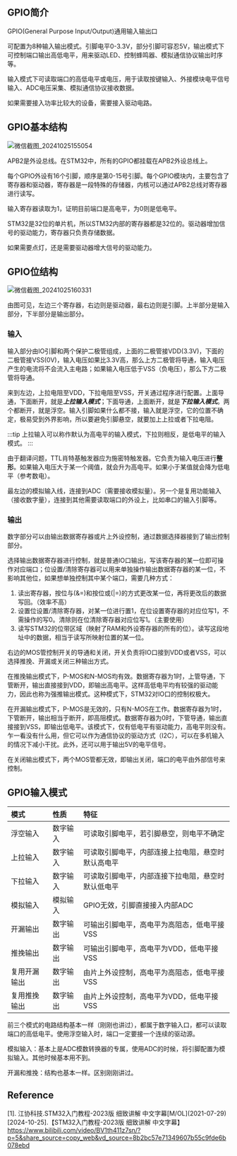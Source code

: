 
<WordCount>

## GPIO简介

GPIO(General Purpose Input/Output)通用输入输出口

可配置为8种输入输出模式。引脚电平0-3.3V，部分引脚可容忍5V，输出模式下可控制端口输出高低电平，用来驱动LED、控制蜂鸣器、模拟通信协议输出时序等。

输入模式下可读取端口的高低电平或电压，用于读取按键输入、外接模块电平信号输入、ADC电压采集、模拟通信协议接收数据。

如果需要接入功率比较大的设备，需要接入驱动电路。

## GPIO基本结构

![微信截图_20241025155054](https://github.com/user-attachments/assets/17b0431e-ffa9-400e-97b8-892aba4d2188)

APB2是外设总线。在STM32中，所有的GPIO都挂载在APB2外设总线上。

每个GPIO外设有16个引脚，顺序是第0-15号引脚。每个GPIO模块内，主要包含了寄存器和驱动器，寄存器是一段特殊的存储器，内核可以通过APB2总线对寄存器进行读写。

输入寄存器读取为1，证明目前端口是高电平，为0则是低电平。

STM32是32位的单片机，所以STM32内部的寄存器都是32位的。驱动器增加信号的驱动能力，寄存器只负责存储数据。

如果需要点灯，还是需要驱动器增大信号的驱动能力。

## GPIO位结构

![微信截图_20241025160331](https://github.com/user-attachments/assets/c3b1e4e8-7afb-4e7b-af7f-2c0923bd5195)

由图可见，左边三个寄存器，右边则是驱动器，最右边则是引脚。上半部分是输入部分，下半部分是输出部分。

### 输入

输入部分由IO引脚和两个保护二极管组成，上面的二极管接VDD(3.3V)，下面的二极管接VSS(0V)，输入电压如果比3.3V高，那么上方二极管将导通，输入电压产生的电流将不会流入主电路；如果输入电压低于VSS（负电压），那么下方二极管将导通。

来到左边，上拉电阻至VDD，下拉电阻至VSS，开关通过程序进行配置。上面导通，下面断开，就是***上拉输入模式***；下面导通，上面断开，就是***下拉输入模式***。两个都断开，就是浮空。输入引脚如果什么都不接，输入就是浮空，它的位置不确定，极易受到外界影响，所以要避免引脚悬空，就要加上上拉或者下拉电阻。

:::tip
上拉输入可以称作默认为高电平的输入模式，下拉则相反，是低电平的输入模式。
:::


由于翻译问题，TTL肖特基触发器应为施密特触发器。它负责为输入电压进行**整形**。如果输入电压大于某一个阈值，就会升为高电平。如果小于某值就会降为低电平（参考数电）。

最左边的模拟输入线，连接到ADC（需要接收模拟量）。另一个是复用功能输入（接收数字量），连接到其他需要读取端口的外设上，比如串口的输入引脚等。

### 输出

数字部分可以由输出数据寄存器或片上外设控制，通过数据选择器接到了输出控制部分。

选择输出数据寄存器进行控制，就是普通IO口输出，写该寄存器的某一位即可操作对应端口；位设置/清除寄存器可以用来单独操作输出数据寄存器的某一位，不影响其他位，如果想单独控制其中某个端口，需要几种方式：

1. 读出寄存器，按位与(&=)和按位或(|=)的方式更改某一位，再将更改后的数据写回。（效率不高）
2. 设置位设置/清除寄存器，对某一位进行置1，在位设置寄存器的对应位写1，不需操作的写0。清除则在位清除寄存器对应位写1。（主要使用）
3. 读写STM32的位带区域（映射了RAM和外设寄存器的所有的位）。读写这段地址中的数据，相当于读写所映射位置的某一位。

右边的MOS管控制开关的导通和关闭，开关负责将IO口接到VDD或者VSS，可以选择推挽、开漏或关闭三种输出方式。

在推挽输出模式下，P-MOS和N-MOS均有效。数据寄存器为1时，上管导通，下管断开，输出直接接到VDD，即输出高电平。这样高低电平均有较强的驱动能力，因此也称为强推输出模式。这种模式下，STM32对IO口的控制权极大。

在开漏输出模式下，P-MOS是无效的，只有N-MOS在工作。数据寄存器为1时，下管断开，输出相当于断开，即高阻模式。数据寄存器为0时，下管导通，输出直接接到VSS，即输出低电平。该模式下，仅有低电平有驱动能力，高电平则没有。乍一看没有什么用，但它可以作为通信协议的驱动方式（I2C），可以在多机输入的情况下减小干扰。此外，还可以用于输出5V的电平信号。

在关闭输出模式下，两个MOS管都无效，即输出关闭，端口的电平由外部信号来控制。



## GPIO输入模式

|模式|性质|特征|
|:---|:---|:---|
|浮空输入|数字输入|可读取引脚电平，若引脚悬空，则电平不确定|
|上拉输入|数字输入|可读取引脚电平，内部连接上拉电阻，悬空时默认高电平|
|下拉输入|数字输入|可读取引脚电平，内部连接下拉电阻，悬空时默认低电平|
|模拟输入|模拟输入|GPIO无效，引脚直接接入内部ADC|
|开漏输出|数字输出|可输出引脚电平，高电平为高阻态，低电平接VSS|
|推挽输出|数字输出|可输出引脚电平，高电平为VDD，低电平接VSS|
|复用开漏输出|数字输出|由片上外设控制，高电平为高阻态，低电平接VSS|
|复用推挽输出|数字输出|由片上外设控制，高电平为VDD，低电平接VSS|


前三个模式的电路结构基本一样（刚刚也讲过），都属于数字输入口，都可以读取端口的高低电平。使用浮空输入时，端口一定要接一个连续的驱动源。

模拟输入：基本上是ADC模数转换器的专属，使用ADC的时候，将引脚配置为模拟输入。其他时候基本用不到。

开漏和推挽：结构也基本一样。区别刚刚讲过。



## Reference

\[1\]. 江协科技.STM32入门教程-2023版 细致讲解 中文字幕\[M/OL\]\(2021-07-29\)\[2024-10-25\].【STM32入门教程-2023版 细致讲解 中文字幕】 https://www.bilibili.com/video/BV1th411z7sn/?p=5&share_source=copy_web&vd_source=8b2bc57e71349607b55c9fde6b078ebd
</WordCount>